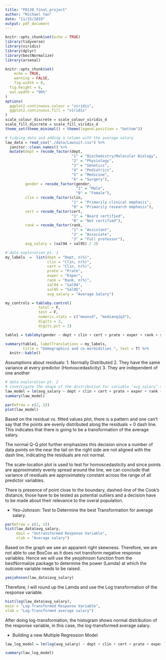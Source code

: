 ```yaml
---
title: "P8130_final_project"
author: "Michael Yan"
date: "11/15/2019"
output: pdf_document
---
```


```r
knitr::opts_chunk$set(echo = TRUE)
library(tidyverse)
library(viridis)
library(dplyr)
library(bestNormalize)
library(arsenal)

knitr::opts_chunk$set(
	echo = TRUE,
	warning = FALSE,
	fig.width = 8, 
  fig.height = 6,
  out.width = "90%"
)
options(
  ggplot2.continuous.colour = "viridis",
  ggplot2.continuous.fill = "viridis"
)
scale_colour_discrete = scale_colour_viridis_d
scale_fill_discrete = scale_fill_viridis_d
theme_set(theme_minimal() + theme(legend.position = "bottom"))
```


```r
# tidying data and adding a column with the average salary
law_data = read_csv("./data/Lawsuit.csv") %>% 
  janitor::clean_names() %>% 
  mutate(dept = recode_factor(dept, 
                              "1" = "Biochemistry/Molecular Biology", 
                              "2" = "Physiology",
                              "3" = "Genetics", 
                              "4" = "Pediatrics", 
                              "5" = "Medicine", 
                              "6" = "Surgery"),
         gender = recode_factor(gender, 
                                "1" = "Male", 
                                "0" = "Female"),
         clin = recode_factor(clin, 
                              "1" = "Primarily clinical emphasis", 
                              "0" = "Primarily research emphasis"),
         cert = recode_factor(cert, 
                              "1" = "Board certified", 
                              "0" = "Not certified"),
         rank = recode_factor(rank, 
                              "1" = "Assistant", 
                              "2" = "Associate", 
                              "3" = "Full professor"),
         avg_salary = (sal94 + sal95) / 2)
```

```r
# data exploration pt. 1
my_labels  =  list(dept = "Dept, n(%)", 
                   clin = "Clin, n(%)", 
                   cert = "Clin, n(%)", 
                   prate = "Prate", 
                   exper = "Exper", 
                   rank = "Rank, n(%)", 
                   sal94 = "Sal94", 
                   sal95 = "Sal95",
                   avg_salary = "Average Salary")

my_controls = tableby.control(
               total = F,
               test = F,
               numeric.stats = c("meansd", "medianq1q3"),
               digits = 2,
               digits.pct = 2)

table1 = tableby(gender ~ dept + clin + cert + prate + exper + rank + sal94 + sal95 + avg_salary, data = law_data, control = my_controls)

summary(table1, labelTranslations = my_labels, 
        title = "Demographics and co-morbidities ", text = T) %>% 
  knitr::kable()
```

Assumptions about residuals:
1. Normally Distributed
2. They have the same variance at every predictor (Homoscedasticity)
3. They are independent of one another
```r
# data exploration pt. 2
# investigate the shape of the distribution for variable ‘avg_salary’ and try different transformations
law_model = lm(avg_salary ~ dept + clin + cert + prate + exper + rank + avg_salary, data = law_data)
summary(law_model)

par(mfrow = c(2, 2))
plot(law_model)
```

Based on the residual vs. fitted values plot, there is a pattern and one can't say that the points are evenly distributed along the residuals = 0 dash line. This indicates that there is going to be a transformation of
the average salary. 

The normal Q-Q plot further emphasizes this decision since a number of data points on the near the tail on the right side are not aligned with the dash line, indicating the residuals are not normal. 

The scale-location plot is used to test for homoscedasticity and since points are approximately evenly spread around the line, we can conclude that variance of residuals are approximately constant across the range of all predictor variables. 

There is presence of point close to the boundary, dashed-line of the Cook’s distance, those have to be tested as potential outliers and a decision
have to be made about their relevance to the overal population.

* Yeo-Johnson: Test to Determine the best Transformation for average salary.
```r
par(mfrow = c(1, 1))
hist(law_data$avg_salary,
     main = "Untransformed Response Variable",
     xlab = "Average salary")
```
Based on the graph we see an apparent right skewness. Therefore, we are not able to use BoxCox as it does not transform negative response variables. Hence we will use the yeojohnson function from the bestNormalize package to determine the power (Lamda) at which the outcome variable needs to be raised.

```r
yeojohnson(law_data$avg_salary)
```
Therefore, I will round up the Lamda and use the Log transformation of the response variable.

```r
hist(log(law_data$avg_salary),
main = "Log-Transformed Response Variable",
xlab = "Log-Transformed average salary")
```
After doing log-transformation, the histogram shows normal distribution of the response variable, in this case, the log-transformed average salary.

* Building a new Multiple Regression Model
```r
law_log_model = lm(log(avg_salary) ~ dept + clin + cert + prate + exper + rank + avg_salary, data = law_data)

summary(law_log_model)
```





